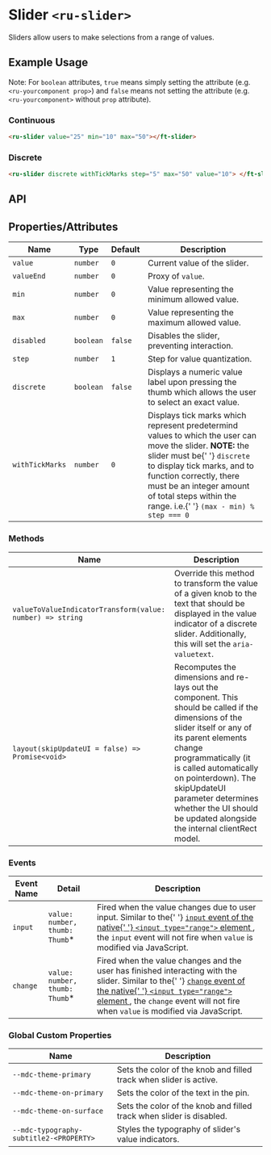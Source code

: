 
<Meta title="Ruhil UI/Form Component/Slider/Doc" />

<style>{`

`}</style>

# Slider `<ru-slider>`

<p>Sliders allow users to make selections from a range of values.</p>

## Example Usage

Note: For `boolean` attributes, `true` means simply setting the attribute (e.g. `<ru-yourcomponent prop>`) and `false` means not setting the attribute (e.g. `<ru-yourcomponent>` without `prop` attribute).

### Continuous

```html
<ru-slider value="25" min="10" max="50"></ft-slider>
```

### Discrete

```html
<ru-slider discrete withTickMarks step="5" max="50" value="10"> </ft-slider>
```

## API

## Properties/Attributes

<table>
  <thead>
    <tr>
      <th>Name</th>
      <th>Type</th>
      <th>Default</th>
      <th>Description</th>
    </tr>
  </thead>
  <tbody>
    <tr>
      <td>
        <code>value</code>
      </td>
      <td>
        <code>number</code>
      </td>
      <td>
        <code>0</code>
      </td>
      <td>Current value of the slider.</td>
    </tr>
    <tr>
      <td>
        <code>valueEnd</code>
      </td>
      <td>
        <code>number</code>
      </td>
      <td>
        <code>0</code>
      </td>
      <td>
        Proxy of <code>value</code>.
      </td>
    </tr>
    <tr>
      <td>
        <code>min</code>
      </td>
      <td>
        <code>number</code>
      </td>
      <td>
        <code>0</code>
      </td>
      <td>Value representing the minimum allowed value.</td>
    </tr>
    <tr>
      <td>
        <code>max</code>
      </td>
      <td>
        <code>number</code>
      </td>
      <td>
        <code>0</code>
      </td>
      <td>Value representing the maximum allowed value.</td>
    </tr>
    <tr>
      <td>
        <code>disabled</code>
      </td>
      <td>
        <code>boolean</code>
      </td>
      <td>
        <code>false</code>
      </td>
      <td>Disables the slider, preventing interaction.</td>
    </tr>
    <tr>
      <td>
        <code>step</code>
      </td>
      <td>
        <code>number</code>
      </td>
      <td>
        <code>1</code>
      </td>
      <td>Step for value quantization.</td>
    </tr>
    <tr>
      <td>
        <code>discrete</code>
      </td>
      <td>
        <code>boolean</code>
      </td>
      <td>
        <code>false</code>
      </td>
      <td>
        Displays a numeric value label upon pressing the thumb which allows the
        user to select an exact value.
      </td>
    </tr>
    <tr>
      <td>
        <code>withTickMarks</code>
      </td>
      <td>
        <code>number</code>
      </td>
      <td>
        <code>0</code>
      </td>
      <td>
        Displays tick marks which represent predetermind values to which the
        user can move the slider. <strong>NOTE:</strong> the slider must be{' '}
        <code>discrete</code> to display tick marks, and to function correctly,
        there must be an integer amount of total steps within the range. i.e.{' '}
        <code>(max - min) % step === 0</code>
      </td>
    </tr>
  </tbody>
</table>

### Methods

<table>
  <thead>
    <tr>
      <th>Name</th>
      <th>Description</th>
    </tr>
  </thead>
  <tbody>
    <tr>
      <td>
        <code>valueToValueIndicatorTransform(value: number) =&gt; string</code>
      </td>
      <td>
        Override this method to transform the value of a given knob to the text
        that should be displayed in the value indicator of a discrete slider.
        Additionally, this will set the <code>aria-valuetext</code>.
      </td>
    </tr>
    <tr>
      <td>
        <code>layout(skipUpdateUI = false) =&gt; Promise&lt;void&gt;</code>
      </td>
      <td>
        Recomputes the dimensions and re-lays out the component. This should be
        called if the dimensions of the slider itself or any of its parent
        elements change programmatically (it is called automatically on
        pointerdown). The skipUpdateUI parameter determines whether the UI
        should be updated alongside the internal clientRect model.
      </td>
    </tr>
  </tbody>
</table>

### Events

<table>
  <thead>
    <tr>
      <th>Event Name</th>
      <th>Detail</th>
      <th>Description</th>
    </tr>
  </thead>
  <tbody>
    <tr>
      <td>
        <code>input</code>
      </td>
      <td>
        <code>value: number, thumb: Thumb</code>*
      </td>
      <td>
        Fired when the value changes due to user input. Similar to the{' '}
        <a
          href="https://developer.mozilla.org/en-US/docs/Web/API/HTMLElement/input_event"
          rel="nofollow"
        >
          <code>input</code> event of the native{' '}
          <code>&lt;input type="range"&gt;</code> element
        </a>
        , the <code>input</code> event will not fire when <code>value</code> is modified
        via JavaScript.
      </td>
    </tr>
    <tr>
      <td>
        <code>change</code>
      </td>
      <td>
        <code>value: number, thumb: Thumb</code>*
      </td>
      <td>
        Fired when the value changes and the user has finished interacting with
        the slider. Similar to the{' '}
        <a
          href="https://developer.mozilla.org/en-US/docs/Web/API/HTMLElement/change_event"
          rel="nofollow"
        >
          <code>change</code> event of the native{' '}
          <code>&lt;input type="range"&gt;</code> element
        </a>
        , the <code>change</code> event will not fire when <code>value</code> is
        modified via JavaScript.
      </td>
    </tr>
  </tbody>
</table>

### Global Custom Properties

<table>
  <thead>
    <tr>
      <th>Name</th>
      <th>Description</th>
    </tr>
  </thead>
  <tbody>
    <tr>
      <td>
        <code>--mdc-theme-primary</code>
      </td>
      <td>
        Sets the color of the knob and filled track when slider is active.
      </td>
    </tr>
    <tr>
      <td>
        <code>--mdc-theme-on-primary</code>
      </td>
      <td>Sets the color of the text in the pin.</td>
    </tr>
    <tr>
      <td>
        <code>--mdc-theme-on-surface</code>
      </td>
      <td>
        Sets the color of the knob and filled track when slider is disabled.
      </td>
    </tr>
    <tr>
      <td>
        <code>--mdc-typography-subtitle2-&lt;PROPERTY&gt;</code>
      </td>
      <td>Styles the typography of slider's value indicators.</td>
    </tr>
  </tbody>
</table>
